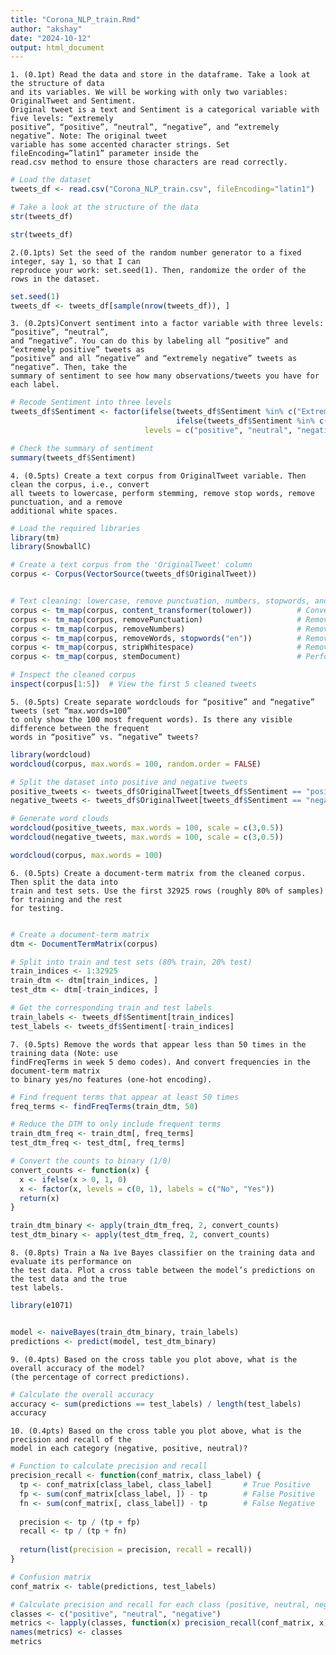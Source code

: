 ```yaml
---
title: "Corona_NLP_train.Rmd"
author: "akshay"
date: "2024-10-12"
output: html_document
---
```

```
1. (0.1pt) Read the data and store in the dataframe. Take a look at the structure of data
and its variables. We will be working with only two variables: OriginalTweet and Sentiment.
Original tweet is a text and Sentiment is a categorical variable with five levels: “extremely
positive”, “positive”, “neutral”, “negative”, and “extremely negative”. Note: The original tweet
variable has some accented character strings. Set fileEncoding=”latin1” parameter inside the
read.csv method to ensure those characters are read correctly.
```

```r
# Load the dataset
tweets_df <- read.csv("Corona_NLP_train.csv", fileEncoding="latin1")

# Take a look at the structure of the data
str(tweets_df)

```
```r
str(tweets_df)
```

```
2.(0.1pts) Set the seed of the random number generator to a fixed integer, say 1, so that I can
reproduce your work: set.seed(1). Then, randomize the order of the rows in the dataset.

```
```r
set.seed(1)
tweets_df <- tweets_df[sample(nrow(tweets_df)), ]

```
```
3. (0.2pts)Convert sentiment into a factor variable with three levels: “positive”, “neutral”,
and “negative”. You can do this by labeling all “positive” and “extremely positive” tweets as
“positive” and all “negative” and “extremely negative” tweets as “negative”. Then, take the
summary of sentiment to see how many observations/tweets you have for each label.

```

```r
# Recode Sentiment into three levels
tweets_df$Sentiment <- factor(ifelse(tweets_df$Sentiment %in% c("Extremely Positive", "Positive"), "positive", 
                                     ifelse(tweets_df$Sentiment %in% c("Extremely Negative", "Negative"), "negative", "neutral")),
                              levels = c("positive", "neutral", "negative"))

# Check the summary of sentiment
summary(tweets_df$Sentiment)

```

```
4. (0.5pts) Create a text corpus from OriginalTweet variable. Then clean the corpus, i.e., convert
all tweets to lowercase, perform stemming, remove stop words, remove punctuation, and a remove
additional white spaces.

```

```r

# Load the required libraries
library(tm)
library(SnowballC)

# Create a text corpus from the 'OriginalTweet' column
corpus <- Corpus(VectorSource(tweets_df$OriginalTweet))


# Text cleaning: lowercase, remove punctuation, numbers, stopwords, and stem
corpus <- tm_map(corpus, content_transformer(tolower))          # Convert to lowercase
corpus <- tm_map(corpus, removePunctuation)                     # Remove punctuation
corpus <- tm_map(corpus, removeNumbers)                         # Remove numbers
corpus <- tm_map(corpus, removeWords, stopwords("en"))          # Remove stopwords
corpus <- tm_map(corpus, stripWhitespace)                       # Remove extra whitespace
corpus <- tm_map(corpus, stemDocument)                          # Perform stemming

# Inspect the cleaned corpus
inspect(corpus[1:5])  # View the first 5 cleaned tweets


```

```
5. (0.5pts) Create separate wordclouds for “positive” and “negative” tweets (set “max.words=100”
to only show the 100 most frequent words). Is there any visible difference between the frequent
words in “positive” vs. “negative” tweets?
```


```r
library(wordcloud)
wordcloud(corpus, max.words = 100, random.order = FALSE)

# Split the dataset into positive and negative tweets
positive_tweets <- tweets_df$OriginalTweet[tweets_df$Sentiment == "positive"]
negative_tweets <- tweets_df$OriginalTweet[tweets_df$Sentiment == "negative"]

# Generate word clouds
wordcloud(positive_tweets, max.words = 100, scale = c(3,0.5))
wordcloud(negative_tweets, max.words = 100, scale = c(3,0.5))


```
```r
wordcloud(corpus, max.words = 100)

```



```
6. (0.5pts) Create a document-term matrix from the cleaned corpus. Then split the data into
train and test sets. Use the first 32925 rows (roughly 80% of samples) for training and the rest
for testing.


```
```r


# Create a document-term matrix
dtm <- DocumentTermMatrix(corpus)

# Split into train and test sets (80% train, 20% test)
train_indices <- 1:32925
train_dtm <- dtm[train_indices, ]
test_dtm <- dtm[-train_indices, ]

# Get the corresponding train and test labels
train_labels <- tweets_df$Sentiment[train_indices]
test_labels <- tweets_df$Sentiment[-train_indices]

```


```
7. (0.5pts) Remove the words that appear less than 50 times in the training data (Note: use
findFreqTerms in week 5 demo codes). And convert frequencies in the document-term matrix
to binary yes/no features (one-hot encoding).

```

```r
# Find frequent terms that appear at least 50 times
freq_terms <- findFreqTerms(train_dtm, 50)

# Reduce the DTM to only include frequent terms
train_dtm_freq <- train_dtm[, freq_terms]
test_dtm_freq <- test_dtm[, freq_terms]

# Convert the counts to binary (1/0)
convert_counts <- function(x) {
  x <- ifelse(x > 0, 1, 0)
  x <- factor(x, levels = c(0, 1), labels = c("No", "Yes"))
  return(x)
}

train_dtm_binary <- apply(train_dtm_freq, 2, convert_counts)
test_dtm_binary <- apply(test_dtm_freq, 2, convert_counts)


```
```
8. (0.8pts) Train a Na ̈ıve Bayes classifier on the training data and evaluate its performance on
the test data. Plot a cross table between the model’s predictions on the test data and the true
test labels.
```

```r
library(e1071)


model <- naiveBayes(train_dtm_binary, train_labels)
predictions <- predict(model, test_dtm_binary)
```



```
9. (0.4pts) Based on the cross table you plot above, what is the overall accuracy of the model?
(the percentage of correct predictions).

```

```r
# Calculate the overall accuracy
accuracy <- sum(predictions == test_labels) / length(test_labels)
accuracy
```

```
10. (0.4pts) Based on the cross table you plot above, what is the precision and recall of the
model in each category (negative, positive, neutral)?

```

```r
# Function to calculate precision and recall
precision_recall <- function(conf_matrix, class_label) {
  tp <- conf_matrix[class_label, class_label]       # True Positive
  fp <- sum(conf_matrix[class_label, ]) - tp        # False Positive
  fn <- sum(conf_matrix[, class_label]) - tp        # False Negative
  
  precision <- tp / (tp + fp)
  recall <- tp / (tp + fn)
  
  return(list(precision = precision, recall = recall))
}

# Confusion matrix
conf_matrix <- table(predictions, test_labels)

# Calculate precision and recall for each class (positive, neutral, negative)
classes <- c("positive", "neutral", "negative")
metrics <- lapply(classes, function(x) precision_recall(conf_matrix, x))
names(metrics) <- classes
metrics
```

